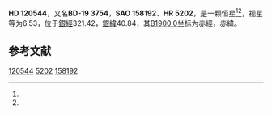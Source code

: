 {{Starbox begin
| name = HD 120544
}}
{{Starbox observe
| epoch = [[J2000.0|J2000.0]]
| constell = {{星座名待查}}<ref name=SIMBAD>{{cite web
 | url=http://simbad.u-strasbg.fr/simbad/sim-id?Ident=HR+5202
 | title=Pulsating variable Star
 | publisher=Centre de Données astronomiques de Strasbourg
 | work=SIMBAD
 | accessdate=2012-07-13
 | archive-date=2016-03-17
 | archive-url=https://web.archive.org/web/20160317110211/http://simbad.u-strasbg.fr/simbad/sim-id?Ident=HR+5202
 | dead-url=no
 }}</ref><ref name=DATA>{{cite web
 | url=http://vizier.u-strasbg.fr/viz-bin/VizieR-5?-out.add=.&-source=5050&-corr=PK=HR&-out.max=9999&HR=5202
 | title=VizieR Detailed Page
 | accessdate=2012-07-13
 | archive-date=2016-03-04
 | archive-url=https://web.archive.org/web/20160304232122/http://vizier.u-strasbg.fr/viz-bin/VizieR-5?-out.add=.&-source=5050&-corr=PK=HR&-out.max=9999&HR=5202
 | dead-url=no
 }}</ref>
| 星官 = 
| ra = {{RA|13|50|34.5}}<ref name=SIMBAD /><ref name=DATA />
| dec = {{DEC|-19|53|50}}<ref name=SIMBAD /><ref name=DATA />
| appmag_v = 6.53<ref name=SIMBAD /><ref name=DATA />
}}
{{Starbox character
| class = G5III-IV:+A5:<ref name=SIMBAD /><ref name=DATA />
| b-v = 0.51<ref name=SIMBAD /><ref name=DATA />
| u-b = <ref name=SIMBAD /><ref name=DATA />
| r-i = <ref name=SIMBAD /><ref name=DATA />
| variable = 
}}
{{Starbox astrometry
| radial_v = 
| prop_mo_ra = -30
| parallax = 
| p_error = 
}}
{{Starbox catalog
| names =BD-19 3754，[[SAO星表|SAO]] 158192，[[HD星表|HD]] 120544，[[HR星表|HR]] 5202}}
{{Starbox reference |Simbad=HR+5202}}
{{Starbox end}}

'''HD 120544'''，又名'''BD-19 3754'''，'''SAO 158192'''、'''HR 5202'''，是一颗恒星<ref name=SIMBAD /><ref name=DATA />，视星等为6.53，位于[[銀道座標系|銀經]]321.42，[[銀道座標系|銀緯]]40.84，其[[B1900.0|B1900.0]]坐标为赤經{{RA|13|45|5.8}}，赤緯{{DEC|-19|40.84|6}}。

== 参考文献 ==
{{reflist}}

{{star-stub}}

[[Category:HD和HDE天體|120544]]
[[Category:HR天體|5202]]
[[Category:SAO天體|158192]]